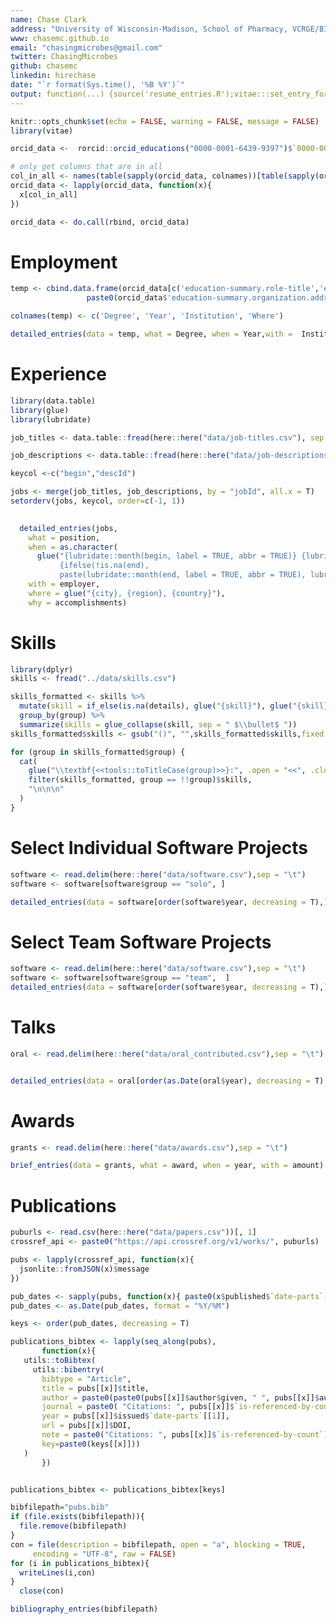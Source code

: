 ```yaml
---
name: Chase Clark
address: "University of Wisconsin-Madison, School of Pharmacy, VCRGE/BIOTECH/GENOMICS"
www: chasemc.github.io
email: "chasingmicrobes@gmail.com"
twitter: ChasingMicrobes
github: chasemc
linkedin: hirechase
date: "`r format(Sys.time(), '%B %Y')`"
output: function(...) {source('resume_entries.R');vitae:::set_entry_formats(resume_entries);vitae::cv_document(..., template = "resume_template.tex", citation_package = "biblatex")}
---
```


```r
knitr::opts_chunk$set(echo = FALSE, warning = FALSE, message = FALSE)
library(vitae)
```

```r

orcid_data <-  rorcid::orcid_educations("0000-0001-6439-9397")$`0000-0001-6439-9397`$`affiliation-group`$summaries

# only get columns that are in all
col_in_all <- names(table(sapply(orcid_data, colnames))[table(sapply(orcid_data, colnames)) == length(orcid_data)])
orcid_data <- lapply(orcid_data, function(x){
  x[col_in_all]
})

orcid_data <- do.call(rbind, orcid_data)


```


# Employment

```r


temp <- cbind.data.frame(orcid_data[c('education-summary.role-title','education-summary.end-date.year.value', 'education-summary.organization.name')], 
                 paste0(orcid_data$'education-summary.organization.address.city', ", ",orcid_data$'education-summary.organization.address.region' ))

colnames(temp) <- c('Degree', 'Year', 'Institution', 'Where')

detailed_entries(data = temp, what = Degree, when = Year,with =  Institution, where = Where)
```



# Experience

```r

library(data.table)
library(glue)
library(lubridate)

job_titles <- data.table::fread(here::here("data/job-titles.csv"), sep = "\t")

job_descriptions <- data.table::fread(here::here("data/job-descriptions.csv"), sep = ",")

keycol <-c("begin","descId")

jobs <- merge(job_titles, job_descriptions, by = "jobId", all.x = T) 
setorderv(jobs, keycol, order=c(-1, 1))

    
  detailed_entries(jobs,
    what = position,
    when = as.character(
      glue("{lubridate::month(begin, label = TRUE, abbr = TRUE)} {lubridate::year(begin)} - 
           {ifelse(!is.na(end), 
           paste(lubridate::month(end, label = TRUE, abbr = TRUE), lubridate::year(end)), 'present')}")),
    with = employer,
    where = glue("{city}, {region}, {country}"),
    why = accomplishments)
```

\newpage

# Skills

```r
library(dplyr)
skills <- fread("../data/skills.csv")

skills_formatted <- skills %>% 
  mutate(skill = if_else(is.na(details), glue("{skill}"), glue("{skill} ({details})"))) %>% 
  group_by(group) %>% 
  summarize(skills = glue_collapse(skill, sep = " $\\bullet$ "))
skills_formatted$skills <- gsub("()", "",skills_formatted$skills,fixed = TRUE)
```

```r
for (group in skills_formatted$group) {
  cat(
    glue("\\textbf{<<tools::toTitleCase(group)>>}:", .open = "<<", .close = ">>"),
    filter(skills_formatted, group == !!group)$skills,
    "\n\n\n"
  )
}
```


# Select Individual Software Projects

```r

software <- read.delim(here::here("data/software.csv"),sep = "\t")
software <- software[software$group == "solo", ]

detailed_entries(data = software[order(software$year, decreasing = T),], what = name, when = year,with =  language, where = description)

```

# Select Team Software Projects

```r

software <- read.delim(here::here("data/software.csv"),sep = "\t")
software <- software[software$group == "team",  ]
detailed_entries(data = software[order(software$year, decreasing = T),], what = name, when = year,with =  language, where = description)

```

# Talks

```r

oral <- read.delim(here::here("data/oral_contributed.csv"),sep = "\t")


detailed_entries(data = oral[order(as.Date(oral$year), decreasing = T),], what = meeting, when = year, why = title)


```


# Awards

```r

grants <- read.delim(here::here("data/awards.csv"),sep = "\t")

brief_entries(data = grants, what = award, when = year, with = amount)

```

# Publications

```r

puburls <- read.csv(here::here("data/papers.csv"))[, 1]
crossref_api <- paste0("https://api.crossref.org/v1/works/", puburls)

pubs <- lapply(crossref_api, function(x){
  jsonlite::fromJSON(x)$message
})

pub_dates <- sapply(pubs, function(x){ paste0(x$published$`date-parts`[1:2], collapse = "/")})
pub_dates <- as.Date(pub_dates, format = "%Y/%M")

keys <- order(pub_dates, decreasing = T)

publications_bibtex <- lapply(seq_along(pubs), 
       function(x){
   utils::toBibtex(
     utils::bibentry(
       bibtype = "Article",
       title = pubs[[x]]$title,
       author = paste0(paste0(pubs[[x]]$author$given, " ", pubs[[x]]$author$family), collapse = ", "),
       journal = paste0( "Citations: ", pubs[[x]]$`is-referenced-by-count`),
       year = pubs[[x]]$issued$`date-parts`[[1]],
       url = pubs[[x]]$DOI,
       note = paste0("Citations: ", pubs[[x]]$`is-referenced-by-count`),
       key=paste0(keys[[x]]))
   )
       })


publications_bibtex <- publications_bibtex[keys]

bibfilepath="pubs.bib"
if (file.exists(bibfilepath)){
  file.remove(bibfilepath)
}
con = file(description = bibfilepath, open = "a", blocking = TRUE,
     encoding = "UTF-8", raw = FALSE)
for (i in publications_bibtex){
  writeLines(i,con)
}
  close(con)

```


```r


bibliography_entries(bibfilepath)

```


